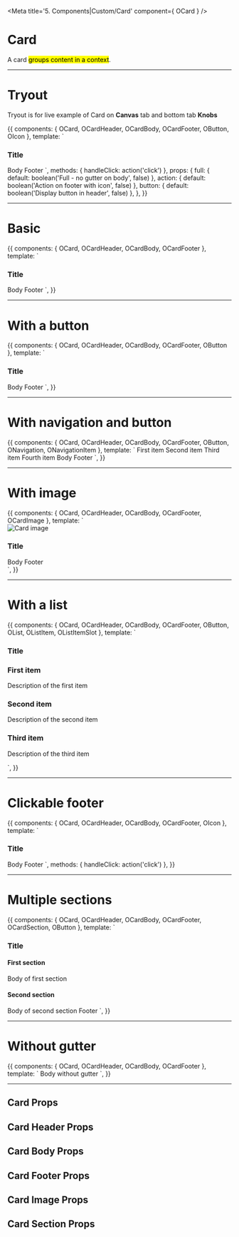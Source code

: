 <!-- Storybook Addon imports -->

<!-- Component import -->

<!-- Additional subcomponents -->



<!-- Additional Helpers -->

<!-- Need to add decorator to Story, for router-link to be recognized -->


<Meta title='5. Components|Custom/Card' component={ OCard } />

# Card

A card <mark>groups content in a context</mark>.

<hr/>


# Tryout

Tryout is for live example of Card on **Canvas** tab and bottom tab **Knobs**

<Story name='Tryout'>
  {{
    components: { OCard, OCardHeader, OCardBody, OCardFooter, OButton, OIcon },
    template: `<o-card :full="full">
      <o-card-header>
        <h3>Title</h3>
        <o-button text="Action" v-if="button"></o-button>
      </o-card-header>
      <o-card-body>
        Body
      </o-card-body>
      <o-card-footer :action="action" @click="handleClick">
        Footer
        <o-icon symbol="plus" v-if="action"></o-icon>
      </o-card-footer>
    </o-card>`,
    methods: { handleClick: action('click') },
    props: {
      full: {
        default: boolean('Full - no gutter on body', false)
      },
      action: {
        default: boolean('Action on footer with icon', false)
      },
      button: {
        default: boolean('Display button in header', false)
      },
    },
  }}
</Story>

<hr />


# Basic

<Preview>
  <Story name='Basic'>
    {{
      components: { OCard, OCardHeader, OCardBody, OCardFooter },
      template: `<o-card>
        <o-card-header>
          <h3>Title</h3>
        </o-card-header>
        <o-card-body>
          Body
        </o-card-body>
        <o-card-footer>
          Footer
        </o-card-footer>
      </o-card>`,
    }}
  </Story>
</Preview>

<hr />


# With a button

<Preview>
  <Story name='With a button'>
    {{
      components: { OCard, OCardHeader, OCardBody, OCardFooter, OButton },
      template: `<o-card>
        <o-card-header>
          <h3>Title</h3>
          <o-button text="Action"></o-button>
        </o-card-header>
        <o-card-body>
          Body
        </o-card-body>
        <o-card-footer>
          Footer
        </o-card-footer>
      </o-card>`,
    }}
  </Story>
</Preview>

<hr />


# With navigation and button

<Preview>
  <Story name='With navigation and button' decorators={[BasicRouterDecorator]}>
    {{
      components: { OCard, OCardHeader, OCardBody, OCardFooter, OButton, ONavigation, ONavigationItem },
      template: `<o-card>
        <o-card-header>
          <o-navigation>
            <o-navigation-item to="/">First item</o-navigation-item>
            <o-navigation-item to="/breadcrumbs">Second item</o-navigation-item>
            <o-navigation-item to="/message">Third item</o-navigation-item>
            <o-navigation-item to="/empty-state">Fourth item</o-navigation-item>
          </o-navigation>
          <o-button text="Action"></o-button>
        </o-card-header>
        <o-card-body>
          Body
        </o-card-body>
        <o-card-footer>
          Footer
        </o-card-footer>
      </o-card>`,
    }}
  </Story>
</Preview>

<hr />


# With image

<Preview>
  <Story name='With image'>
    {{
      components: { OCard, OCardHeader, OCardBody, OCardFooter, OCardImage },
      template: `<div class="grid grid--1 md:grid--2">
        <o-card>
          <o-card-image>
            <img src="https://orangecss.com/images/thumbnails/width-480/hedgehog-480.jpg" alt="Card image">
          </o-card-image>
          <o-card-header>
            <h3>Title</h3>
          </o-card-header>
          <o-card-body>
            Body
          </o-card-body>
          <o-card-footer>
            Footer
          </o-card-footer>
        </o-card>
      </div>`,
    }}
  </Story>
</Preview>

<hr />


# With a list

<Preview>
  <Story name='With a list'>
    {{
      components: { OCard, OCardHeader, OCardBody, OCardFooter, OButton, OList, OListItem, OListItemSlot },
      template: `<o-card :full="true">
        <o-card-header>
          <h3>Title</h3>
        </o-card-header>
        <o-card-body>
          <o-list :hover="true" :divide="true">
            <o-list-item>
              <o-list-item-slot>
                <h3>First item</h3>
                <p>Description of the first item</p>
              </o-list-item-slot>
              <o-list-item-slot :action="true">
                <o-button text="Action" role="small"></o-button>
              </o-list-item-slot>
            </o-list-item>
            <o-list-item>
              <o-list-item-slot>
                <h3>Second item</h3>
                <p>Description of the second item</p>
              </o-list-item-slot>
              <o-list-item-slot :action="true">
                <o-button text="Action" role="small"></o-button>
              </o-list-item-slot>
            </o-list-item>
            <o-list-item>
              <o-list-item-slot>
                <h3>Third item</h3>
                <p>Description of the third item</p>
              </o-list-item-slot>
              <o-list-item-slot :action="true">
                <o-button text="Action" role="small"></o-button>
              </o-list-item-slot>
            </o-list-item>
          </o-list>
        </o-card-body>
      </o-card>`,
    }}
  </Story>
</Preview>

<hr />


# Clickable footer

<Preview>
  <Story name='Clickable footer'>
    {{
      components: { OCard, OCardHeader, OCardBody, OCardFooter, OIcon },
      template: `<o-card>
        <o-card-header>
          <h3>Title</h3>
        </o-card-header>
        <o-card-body>
          Body
        </o-card-body>
        <o-card-footer :action="true" @click="handleClick">
          Footer
          <o-icon symbol="plus"></o-icon>
        </o-card-footer>
      </o-card>`,
      methods: { handleClick: action('click') },
    }}
  </Story>
</Preview>

<hr />


# Multiple sections

<Preview>
  <Story name='Multiple sections'>
    {{
      components: { OCard, OCardHeader, OCardBody, OCardFooter, OCardSection, OButton },
      template: `<o-card>
        <o-card-header>
          <h3>Title</h3>
          <o-button text="Action"></o-button>
        </o-card-header>
        <o-card-section>
          <o-card-header>
            <h4>First section</h4>
            <o-button text="Action" size="small" color="gray"></o-button>
          </o-card-header>
          <o-card-body>
            Body of first section
          </o-card-body>
        </o-card-section>
        <o-card-section>
          <o-card-header>
            <h4>Second section</h4>
            <o-button text="Action" size="small" color="gray"></o-button>
          </o-card-header>
          <o-card-body>
            Body of second section
          </o-card-body>
        </o-card-section>
        <o-card-footer>
          Footer
        </o-card-footer>
      </o-card>`,
    }}
  </Story>
</Preview>

<hr />


# Without gutter

<Preview>
  <Story name='Without gutter'>
    {{
      components: { OCard, OCardHeader, OCardBody, OCardFooter },
      template: `<o-card :full="true">
        <o-card-body>
          Body without gutter
        </o-card-body>
      </o-card>`,
    }}
  </Story>
</Preview>

<hr />


## Card Props

<Props of={OCard} />


## Card Header Props

<Props of={OCardHeader} />


## Card Body Props

<Props of={OCardBody} />


## Card Footer Props

<Props of={OCardFooter} />


## Card Image Props

<Props of={OCardImage} />


## Card Section Props

<Props of={OCardSection} />
